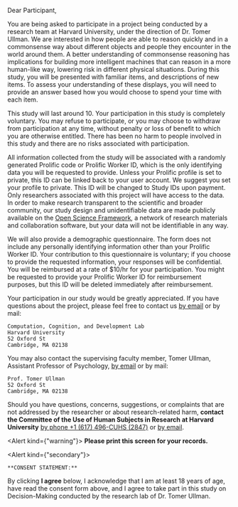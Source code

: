 
Dear Participant,

You are being asked to participate in a project being conducted by a
research team at Harvard University, under the direction of Dr. Tomer Ullman. We
are interested in how people are able to reason quickly and in a commonsense
way about different objects and people they encounter in the world around
them. A better understanding of commonsense reasoning has implications for
building more intelligent machines that can reason in a more human-like way, lowering
risk in different physical situations. During this study, you will be presented
with familiar items, and descriptions of new items. To assess your
understanding of these displays, you will need to provide an answer based
how you would choose to spend your time with each item.

This study will last around 10. Your participation in this study
is completely voluntary. You may refuse to participate, or you may choose
to withdraw from participation at any time, without penalty or loss of
benefit to which you are otherwise entitled. There has been no harm to people
involved in this study and there are no risks associated with participation.

All information collected from the study will be associated with a
randomly generated Prolific code or Prolific Worker ID, which is the only
identifying data you will be requested to provide. Unless your Prolific profile is
set to private, this ID can be linked back to your user account. We suggest you
set your profile to private. This ID will be changed to Study IDs upon
payment. Only researchers associated with this project will have access to the data.
In order to make research transparent to the scientific and broader community,
our study design and unidentifiable data are made publicly available on the
[Open Science Framework][osf], a network of research materials and
collaboration software, but your data will not be identifiable in any way.

We will also provide a demographic questionnaire. The form does not
include any personally identifying information other than your Prolific Worker ID.
Your contribution to this questionnaire is voluntary; if you choose to
provide the requested information, your responses will be confidential. You will be
reimbursed at a rate of $10/hr for your participation. You might be
requested to provide your Prolific Worker ID for reimbursement purposes, but this ID
will be deleted immediately after reimbursement.

Your participation in our study would be greatly appreciated. If you
have questions about the project, please feel free to contact us
[by email][cocodev/email] or by mail:

```
Computation, Cognition, and Development Lab
Harvard University
52 Oxford St
Cambridge, MA 02138
```

You may also contact the supervising faculty member, Tomer Ullman,
Assistant Professor of Psychology, [by email][cocodev/tomer] or by mail:

```
Prof. Tomer Ullman
52 Oxford St
Cambridge, MA 02138
```

Should you have questions, concerns, suggestions, or complaints that are
not addressed by the researcher or about research-related harm, **contact
the Committee of the Use of Human Subjects in Research at Harvard University**
[by phone +1 (617) 496-CUHS (2847)][cuhs/phone] or [by
email][cuhs/email].

<Alert kind={"warning"}>
    **Please print this screen for your records.**
</Alert>

<Alert kind={"secondary"}>

    **CONSENT STATEMENT:**

  By clicking <span className="btn-consent-agree btn-sm">**I agree**</span> below, I
  acknowledge that I am at least 18 years of age, have read the consent form
  above, and I agree to take part in this study on Decision-Making conducted by
  the research lab of Dr. Tomer Ullman.

</Alert>

[osf]: https://osf.io
[cocodev/email]: mailto:cocodev@g.harvard.edu
[cocodev/tomer]: mailto:tullman@fas.harvard.edu
[cuhs/phone]: tel:+16174962847
[cuhs/email]: mailto:cuhs@harvard.edu
